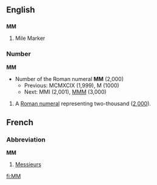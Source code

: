 ==English==
==={{initialism}}===
'''MM'''
#Mile Marker

===Number===
'''MM'''
*Number of the Roman numeral '''MM''' (2,000)
**Previous: MCMXCIX (1,999), M (1000)
**Next: MMI (2,001), [[MMM]] (3,000)

# A [[Roman numeral]] representing two-thousand ([[two thousand|2,000]]).

==French==
===Abbreviation===
'''MM'''
# [[Messieurs]]
[[fi:MM]]